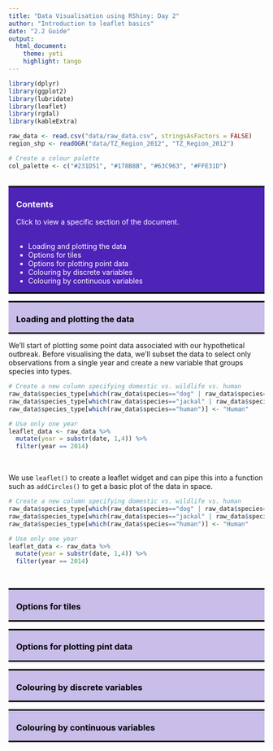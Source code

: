 ```yaml
---
title: "Data Visualisation using RShiny: Day 2"
author: "Introduction to leaflet basics"
date: "2.2 Guide"
output: 
  html_document:
    theme: yeti
    highlight: tango
---
```


```r
library(dplyr)
library(ggplot2)
library(lubridate)
library(leaflet)
library(rgdal)
library(kableExtra)

raw_data <- read.csv("data/raw_data.csv", stringsAsFactors = FALSE)
region_shp <- readOGR("data/TZ_Region_2012", "TZ_Region_2012")

# Create a colour palette
col_palette <- c("#231D51", "#178B8B", "#63C963", "#FFE31D")
```

<style>
h1, h2, h3, h4 {font-weight: bold;}
.question {font-weight: bold; color: #4E23B8;}
hr {border: 2px solid black;}
a:link {color: white; text-decoration: none;}
a:visited {color: white; text-decoration: none;}
a:hover {color: #c9bde9; text-decoration: none;}
a:active {color: white; text-decoration: none;}
.panel-aims {color: white; background-color: #4E23B8; border-top: 3px solid black; border-bottom: 3px solid black; padding-left: 15px; padding-right: 15px; } 
.panel-section {color: black; background-color: #c9bde9; border-top: 3px solid black; border-bottom: 3px solid black; padding-left: 15px; padding-right: 15px; } 
</style>

<!--- ---------------------------------------------------------------------- -->
<!--- Aims section -->

<br>
<div class="row"> <!--- Setup grid for layout -->
<div class="col-md-12"> <!--- Begin column set -->
<div class="panel panel-aims"> <!--- Begin panel -->
<h3>Contents</h3>
Click to view a specific section of the document.  
<br>
<ul>
<li><a href="#1">Loading and plotting the data</a></li>
<li><a href="#2">Options for tiles</a></li>
<li><a href="#3">Options for plotting point data</a></li>
<li><a href="#4">Colouring by discrete variables</a></li>
<li><a href="#5">Colouring by continuous variables</a></li>
</ul>
</div> <!--- End panel -->
</div> <!--- End column set -->
</div> <!--- End grid -->

<!--- ---------------------------------------------------------------------- -->
<!--- 1. Loading and plotting the data -->

<div class="row"> <!--- Setup grid for layout -->
<div class="col-md-12"> <!--- Begin column set -->
<div class="panel panel-section"> <!--- Begin panel -->
<h3 id="1">Loading and plotting the data</h3>
</div> <!--- End panel -->
</div> <!--- End column set -->
</div> <!--- End grid -->

We'll start of plotting some point data associated with our hypothetical outbreak. Before visualising the data, we'll subset the data to select only observations from a single year and create a new variable that groups species into types.
<br>
``` r
# Create a new column specifying domestic vs. wildlife vs. human
raw_data$species_type[which(raw_data$species=="dog" | raw_data$species=="cat")] <- "Domestic"
raw_data$species_type[which(raw_data$species=="jackal" | raw_data$species=="lion")] <- "Wildlife"
raw_data$species_type[which(raw_data$species=="human")] <- "Human"

# Use only one year
leaflet_data <- raw_data %>% 
  mutate(year = substr(date, 1,4)) %>% 
  filter(year == 2014)
```
<br>
  
We use ``leaflet()`` to create a leaflet widget and can pipe this into a function such as ``addCircles()`` to get a basic plot of the data in space.
<br>
``` r
# Create a new column specifying domestic vs. wildlife vs. human
raw_data$species_type[which(raw_data$species=="dog" | raw_data$species=="cat")] <- "Domestic"
raw_data$species_type[which(raw_data$species=="jackal" | raw_data$species=="lion")] <- "Wildlife"
raw_data$species_type[which(raw_data$species=="human")] <- "Human"

# Use only one year
leaflet_data <- raw_data %>% 
  mutate(year = substr(date, 1,4)) %>% 
  filter(year == 2014)
```
<br>


<!--- ---------------------------------------------------------------------- -->
<!--- 2. Options for tiles -->

<div class="row"> <!--- Setup grid for layout -->
<div class="col-md-12"> <!--- Begin column set -->
<div class="panel panel-section"> <!--- Begin panel -->
<h3 id="2">Options for tiles</h3>
</div> <!--- End panel -->
</div> <!--- End column set -->
</div> <!--- End grid -->


<!--- ---------------------------------------------------------------------- -->
<!--- 3. Options for plotting point data -->

<div class="row"> <!--- Setup grid for layout -->
<div class="col-md-12"> <!--- Begin column set -->
<div class="panel panel-section"> <!--- Begin panel -->
<h3 id="3">Options for plotting pint data</h3>
</div> <!--- End panel -->
</div> <!--- End column set -->
</div> <!--- End grid -->

<!--- ---------------------------------------------------------------------- -->
<!--- 4. Colouring by discrete variables -->

<div class="row"> <!--- Setup grid for layout -->
<div class="col-md-12"> <!--- Begin column set -->
<div class="panel panel-section"> <!--- Begin panel -->
<h3 id="4">Colouring by discrete variables</h3>
</div> <!--- End panel -->
</div> <!--- End column set -->
</div> <!--- End grid -->

<!--- ---------------------------------------------------------------------- -->
<!--- 5. Colouring by continuous variables -->

<div class="row"> <!--- Setup grid for layout -->
<div class="col-md-12"> <!--- Begin column set -->
<div class="panel panel-section"> <!--- Begin panel -->
<h3 id="5">Colouring by continuous variables</h3>
</div> <!--- End panel -->
</div> <!--- End column set -->
</div> <!--- End grid -->

